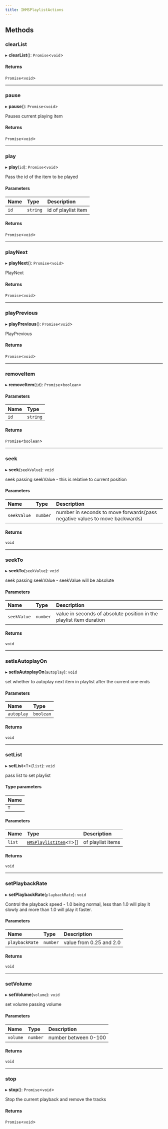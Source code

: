 ```yaml
---
title: IHMSPlaylistActions
---
```


## Methods

### clearList

▸ **clearList**(): `Promise`<`void`\>

#### Returns

`Promise`<`void`\>

---

### pause

▸ **pause**(): `Promise`<`void`\>

Pauses current playing item

#### Returns

`Promise`<`void`\>

---

### play

▸ **play**(`id`): `Promise`<`void`\>

Pass the id of the item to be played

#### Parameters

| Name | Type     | Description         |
| :--- | :------- | :------------------ |
| `id` | `string` | id of playlist item |

#### Returns

`Promise`<`void`\>

---

### playNext

▸ **playNext**(): `Promise`<`void`\>

PlayNext

#### Returns

`Promise`<`void`\>

---

### playPrevious

▸ **playPrevious**(): `Promise`<`void`\>

PlayPrevious

#### Returns

`Promise`<`void`\>

---

### removeItem

▸ **removeItem**(`id`): `Promise`<`boolean`\>

#### Parameters

| Name | Type     |
| :--- | :------- |
| `id` | `string` |

#### Returns

`Promise`<`boolean`\>

---

### seek

▸ **seek**(`seekValue`): `void`

seek passing seekValue - this is relative to current position

#### Parameters

| Name        | Type     | Description                                                                |
| :---------- | :------- | :------------------------------------------------------------------------- |
| `seekValue` | `number` | number in seconds to move forwards(pass negative values to move backwards) |

#### Returns

`void`

---

### seekTo

▸ **seekTo**(`seekValue`): `void`

seek passing seekValue - seekValue will be absolute

#### Parameters

| Name        | Type     | Description                                                         |
| :---------- | :------- | :------------------------------------------------------------------ |
| `seekValue` | `number` | value in seconds of absolute position in the playlist item duration |

#### Returns

`void`

---

### setIsAutoplayOn

▸ **setIsAutoplayOn**(`autoplay`): `void`

set whether to autoplay next item in playlist after the current one ends

#### Parameters

| Name       | Type      |
| :--------- | :-------- |
| `autoplay` | `boolean` |

#### Returns

`void`

---

### setList

▸ **setList**<`T`\>(`list`): `void`

pass list to set playlist

#### Type parameters

| Name |
| :--- |
| `T`  |

#### Parameters

| Name   | Type                                                                                 | Description       |
| :----- | :----------------------------------------------------------------------------------- | :---------------- |
| `list` | [`HMSPlaylistItem`](/api-reference/javascript/v2/interfaces/HMSPlaylistItem)<`T`\>[] | of playlist items |

#### Returns

`void`

---

### setPlaybackRate

▸ **setPlaybackRate**(`playbackRate`): `void`

Control the playback speed - 1.0 being normal, less than 1.0 will play it slowly
and more than 1.0 will play it faster.

#### Parameters

| Name           | Type     | Description             |
| :------------- | :------- | :---------------------- |
| `playbackRate` | `number` | value from 0.25 and 2.0 |

#### Returns

`void`

---

### setVolume

▸ **setVolume**(`volume`): `void`

set volume passing volume

#### Parameters

| Name     | Type     | Description          |
| :------- | :------- | :------------------- |
| `volume` | `number` | number between 0-100 |

#### Returns

`void`

---

### stop

▸ **stop**(): `Promise`<`void`\>

Stop the current playback and remove the tracks

#### Returns

`Promise`<`void`\>
